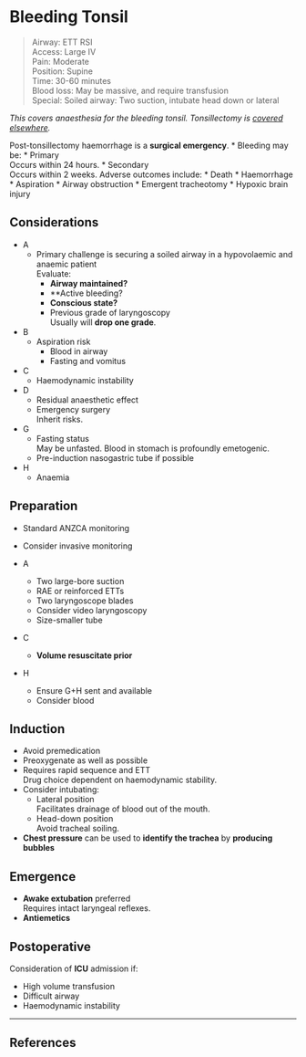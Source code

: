 # Bleeding Tonsil


>Airway: ETT RSI<br>
>Access: Large IV <br>
>Pain: Moderate <br>
>Position: Supine <br>
>Time: 30-60 minutes <br>
>Blood loss: May be massive, and require transfusion <br>
>Special: Soiled airway: Two suction, intubate head down or lateral <br>

*This covers anaesthesia for the bleeding tonsil. Tonsillectomy is [covered elsewhere](/anaesthesia/ent/tonsillectomy.md).*

Post-tonsillectomy haemorrhage is a **surgical emergency**.
* Bleeding may be:
	* Primary  
	Occurs within 24 hours.
	* Secondary  
	Occurs within 2 weeks.
Adverse outcomes include:
	* Death
		* Haemorrhage
		* Aspiration
		* Airway obstruction
	* Emergent tracheotomy
	* Hypoxic brain injury

## Considerations

* A
	* Primary challenge is securing a soiled airway in a hypovolaemic and anaemic patient  
	Evaluate:
		* **Airway maintained?**
		* **Active bleeding?
		* **Conscious state?**
		* Previous grade of laryngoscopy  
		Usually will **drop one grade**.
* B
	* Aspiration risk
		* Blood in airway
		* Fasting and vomitus
* C
	* Haemodynamic instability
* D
	* Residual anaesthetic effect
	* Emergency surgery  
	Inherit risks.
* G
	* Fasting status  
	May be unfasted. Blood in stomach is profoundly emetogenic.
	* Pre-induction nasogastric tube if possible
* H
	* Anaemia

## Preparation

* Standard ANZCA monitoring
* Consider invasive monitoring


* A
	* Two large-bore suction
	* RAE or reinforced ETTs
	* Two laryngoscope blades
	* Consider video laryngoscopy
	* Size-smaller tube
* C
	* **Volume resuscitate prior**
* H
	* Ensure G+H sent and available
	* Consider blood


## Induction

* Avoid premedication
* Preoxygenate as well as possible
* Requires rapid sequence and ETT  
Drug choice dependent on haemodynamic stability.
* Consider intubating:
	* Lateral position  
	Facilitates drainage of blood out of the mouth.
	* Head-down position  
	Avoid tracheal soiling.
* **Chest pressure** can be used to **identify the trachea** by **producing bubbles**

## Emergence

* **Awake extubation** preferred  
Requires intact laryngeal reflexes.
* **Antiemetics**

## Postoperative

Consideration of **ICU** admission if:

* High volume transfusion
* Difficult airway
* Haemodynamic instability


---

## References

